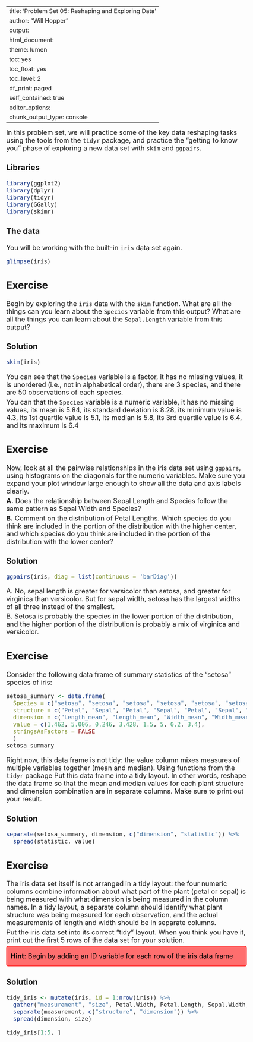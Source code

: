 
---
title: 'Problem Set 05: Reshaping and Exploring Data'
author: "Will Hopper"
output:
  html_document:
    theme: lumen
    toc: yes
    toc_float: yes
    toc_level: 2
    df_print: paged
    self_contained: true
editor_options: 
  chunk_output_type: console
---

<!-- PLEASE DONT TOUCH ANY OF THE STYLING CODE BELOW -->
<style type="text/css">
body {
  counter-reset: exercises toc; /* initialize counters */
  font-size: 18px;
}
.col-md-3 { width: 12%; }

#TOC { width: 65%; max-width: 130px; }

.col-md-9 { width: 88%; }

p { margin: 5px 0;}

img {margin: 5px 0;}

ol li, ul li { list-style-position: inside; }

div[id^='exercise'] { background:rgba(49, 126, 172, 0.1); }

div[id^='exercise'] > h2 {
  font-weight: bold;
  color: #fff;
  background:#317EAC;
  padding: 5px 10px;
}

div[id^='exercise'] > h2::after {
  content: " " counter(exercises);
  counter-increment: exercises;
}

.tocify-header > li:after {
    content: " " counter(toc); /* Use the counter as content */
    counter-increment: toc; /* Increment the counter by 1 */
}

.level3 {
  background: #fff;
  padding-top: 15px;
  margin-bottom: 0;
}

.level3 > h3 { margin: 0;}

.attention { 
  color: #000;
  border: 2px solid #ff2e2e;
  padding: 10px 10px;
  background-color: rgb(255, 110, 110);
  border-radius: 5px;
}

.table {width: inherit; background-color: white;}
</style>

<!-- Exercises begin below -->

In this problem set, we will practice some of the key data reshaping tasks using the tools from the `tidyr` package, and practice the "getting to know you" phase of exploring a new data set with `skim` and `ggpairs`.

### Libraries
```r
library(ggplot2)
library(dplyr)
library(tidyr)
library(GGally)
library(skimr)
```

### The data
You will be working with the built-in `iris` data set again.

```r
glimpse(iris)
```



## Exercise
Begin by exploring the `iris` data with the `skim` function. What are all the things can you learn about the `Species` variable from this output? What are all the things you can learn about the `Sepal.Length` variable from this output?


### Solution
```r
skim(iris)
```

You can see that the `Species` variable is a factor, it has no missing values, it is unordered (i.e., not in alphabetical order), there are 3 species, and there are 50 observations of each species.

You can that the `Species` variable is a numeric variable, it has no missing values, its mean is 5.84, its standard deviation is 8.28, its minimum value is 4.3, its 1st quartile value is 5.1, its median is 5.8, its 3rd quartile value is 6.4, and its maximum is 6.4


## Exercise
Now, look at all the pairwise relationships in the iris data set using `ggpairs`, using histograms on the diagonals for the numeric variables. Make sure you expand your plot window large enough to show all the data and axis labels clearly.

**A.** Does the relationship between Sepal Length and Species follow the same pattern as Sepal Width and Species?

**B.** Comment on the distribution of Petal Lengths. Which species do you think are included in the portion of the distribution with the higher center, and which species do you think are included in the portion of the distribution with the lower center?


### Solution
```r
ggpairs(iris, diag = list(continuous = 'barDiag'))
```

A. No, sepal length is greater for versicolor than setosa, and greater for virginica than versicolor. But for sepal width, setosa has the largest widths of all three instead of the smallest.

B. Setosa is probably the species in the lower portion of the distribution, and the higher portion of the distribution is probably a mix of virginica and versicolor.


## Exercise
Consider the following data frame of summary statistics of the "setosa" species of iris:

```r
setosa_summary <- data.frame(
  Species = c("setosa", "setosa", "setosa", "setosa", "setosa", "setosa", "setosa", "setosa"),
  structure = c("Petal", "Sepal", "Petal", "Sepal", "Petal", "Sepal", "Petal", "Sepal"),
  dimension = c("Length_mean", "Length_mean", "Width_mean", "Width_mean", "Length_median", "Length_median", "Width_median", "Width_median"),
  value = c(1.462, 5.006, 0.246, 3.428, 1.5, 5, 0.2, 3.4),
  stringsAsFactors = FALSE
  )
setosa_summary
```

Right now, this data frame is not tidy: the value column mixes measures of multiple variables together (mean and median). Using functions from the `tidyr` package Put this data frame into a tidy layout. In other words, reshape the data frame so that the mean and median values for each plant structure and dimension combination are in separate columns. Make sure to print out your result.

### Solution
```r
separate(setosa_summary, dimension, c("dimension", "statistic")) %>%
  spread(statistic, value)
```


## Exercise
The iris data set itself is not arranged in a tidy layout: the four numeric columns combine information about what part of the plant (petal or sepal) is being measured with what dimension is being measured in the column names. In a tidy layout, a separate column should identify what plant structure was being measured for each observation, and the actual measurements of length and width should be in separate columns.

Put the iris data set into its correct "tidy" layout. When you think you have it, print out the first 5 rows of the data set for your solution.

<div class="attention">
**Hint**: Begin by adding an ID variable for each row of the iris data frame
</div>

### Solution
```r
tidy_iris <- mutate(iris, id = 1:nrow(iris)) %>%
  gather("measurement", "size", Petal.Width, Petal.Length, Sepal.Width, Sepal.Length) %>%
  separate(measurement, c("structure", "dimension")) %>%
  spread(dimension, size)

tidy_iris[1:5, ]
```

